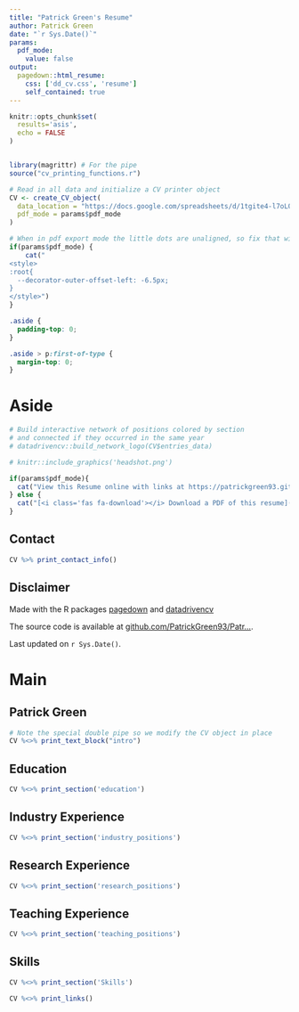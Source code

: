 ```yaml
---
title: "Patrick Green's Resume"
author: Patrick Green
date: "`r Sys.Date()`"
params:
  pdf_mode:
    value: false
output: 
  pagedown::html_resume:
    css: ['dd_cv.css', 'resume']
    self_contained: true
---
```


```r
knitr::opts_chunk$set(
  results='asis', 
  echo = FALSE
)


library(magrittr) # For the pipe
source("cv_printing_functions.r")

# Read in all data and initialize a CV printer object
CV <- create_CV_object(
  data_location = "https://docs.google.com/spreadsheets/d/1tgite4-l7oL0kU7VrNCrHdqGB-PCT4N6pa6WZCaGPdM/edit?usp=sharing",  
  pdf_mode = params$pdf_mode
)

```


```r
# When in pdf export mode the little dots are unaligned, so fix that with some conditional CSS.
if(params$pdf_mode) {
    cat("
<style>
:root{
  --decorator-outer-offset-left: -6.5px;
}
</style>")
}
```

```css
.aside {
  padding-top: 0;
}

.aside > p:first-of-type {
  margin-top: 0;
}
```

Aside
================================================================================

```r
# Build interactive network of positions colored by section
# and connected if they occurred in the same year
# datadrivencv::build_network_logo(CV$entries_data)

# knitr::include_graphics('headshot.png')


```


```r
if(params$pdf_mode){
  cat("View this Resume online with links at https://patrickgreen93.github.io/")
} else {
  cat("[<i class='fas fa-download'></i> Download a PDF of this resume](https://patrickgreen93.github.io/resume.pdf)")
}
```

Contact {#contact}
--------------------------------------------------------------------------------

```r
CV %>% print_contact_info()
```

<!-- Language Skills {#skills} -->
<!-- -------------------------------------------------------------------------------- -->

<!-- ```{r} -->
<!-- CV %>% print_skill_bars() -->
<!-- ``` -->


Disclaimer {#disclaimer}
--------------------------------------------------------------------------------

Made with the R packages [pagedown](https://github.com/rstudio/pagedown) and [datadrivencv](https://github.com/nstrayer/datadrivencv)

The source code is available at [github.com/PatrickGreen93/Patr...](https://github.com/PatrickGreen93/PatrickGreen93.github.io).

Last updated on `r Sys.Date()`.




Main
================================================================================

Patrick Green {#title}
--------------------------------------------------------------------------------

```r
# Note the special double pipe so we modify the CV object in place
CV %<>% print_text_block("intro") 
```



Education {data-icon=graduation-cap data-concise=true}
--------------------------------------------------------------------------------

```r
CV %<>% print_section('education')
```

Industry Experience {data-icon=suitcase}
--------------------------------------------------------------------------------


```r
CV %<>% print_section('industry_positions')
```



Research Experience {data-icon=laptop}
--------------------------------------------------------------------------------

```r
CV %<>% print_section('research_positions')
```



Teaching Experience {data-icon=chalkboard-teacher}
--------------------------------------------------------------------------------

```r
CV %<>% print_section('teaching_positions')
```


Skills {data-icon=cogs}
--------------------------------------------------------------------------------

```r
CV %<>% print_section('Skills')
```
```r
CV %<>% print_links()
```
